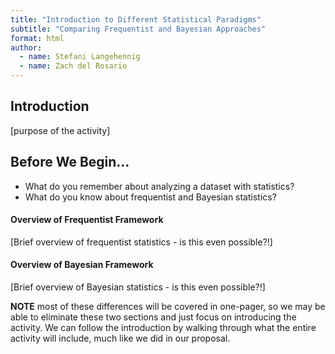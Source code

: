 ```yaml
---
title: "Introduction to Different Statistical Paradigms"
subtitle: "Comparing Frequentist and Bayesian Approaches"
format: html
author: 
  - name: Stefani Langehennig
  - name: Zach del Rosario
---
```


## Introduction

[purpose of the activity]

## Before We Begin...

-   What do you remember about analyzing a dataset with statistics?
-   What do you know about frequentist and Bayesian statistics?

#### Overview of Frequentist Framework

[Brief overview of frequentist statistics - is this even possible?!]

#### Overview of Bayesian Framework

[Brief overview of Bayesian statistics - is this even possible?!]

**NOTE** most of these differences will be covered in one-pager, so we may be able to eliminate these two sections and just focus on introducing the activity. We can follow the introduction by walking through what the entire activity will include, much like we did in our proposal.

